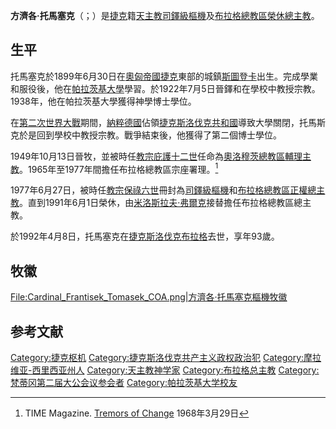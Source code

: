 {{refimprove|time=2019-07-07T13:35:14+00:00}}
{{Infobox Christian leader
| type             = Cardinal
| honorific-prefix =
| name             = 方濟各·托馬塞克<br />František Tomášek
| honorific-suffix = 
| title            = [[天主教布拉格總教區|天主教布拉格總教區榮休總主教]]
| image            = František Tomášek.jpg
| image_size       = 250px
| alt              = 
| archdiocese      = 布拉格
| province         = 
| metropolis       = 
| diocese          = 
| see              = 
| term_start       = 1977年
| term_end         = 1991年
| predecessor      = [[Josef_Beran|Josef Beran]]
| opposed          = 
| successor        = [[米洛斯拉夫·弗爾克|米洛斯拉夫·弗爾克]]
| other_post       = Cardinal-Priest of Santi Vitale, Valeria, Gervasio e Protasio
| ordination       = 1922年7月5日
| consecration     = 1949年10月13日
| cardinal         = 1977年6月27日
| created_cardinal_by = [[教宗保祿六世|教宗保祿六世]]
| rank             = [[樞機|司鐸級樞機]]
<!---------- Personal details ---------->
| birth_name       = 
| birth_date       = {{Birth date|df=yes|1899|6|30}} 
| birth_place      = [[奧匈帝國|奧匈帝國]][[捷克|捷克]][[斯圖登卡|斯圖登卡]]
| death_date       = {{Death date and age|df=yes|1992|8|4|1899|6|30}} 
| death_place      = [[捷克斯洛伐克|捷克斯洛伐克]][[布拉格|布拉格]]
| buried           = 
| nationality      = [[捷克人|捷克]]
| religion         = 天主教
| residence        = 
| profession       = 
| previous_post    = {{unbulleted list|[[天主教奧洛穆茨總教區|奧洛穆茨總教區輔理主教]]（1949年－1965年）|布拉格總教區宗座署理（1965年－1977年）}}
| alma_mater       = 
| motto            = Laxabo Rete
| signature        = 
| signature_alt    = 
| coat_of_arms     = Cardinal_Frantisek_Tomasek_COA.png
| coat_of_arms_alt = 
}}
'''方濟各·托馬塞克'''（{{lang-cs|František Tomášek}}；{{bd|1899年|6月30日|1992年|4月8日}}）是[[捷克|捷克]]籍[[天主教|天主教]][[樞機|司鐸級樞機]]及[[天主教布拉格總教區|布拉格總教區榮休總主教]]。

==生平==
托馬塞克於1899年6月30日在[[奧匈帝國|奧匈帝國]][[捷克|捷克]]東部的城鎮[[斯圖登卡|斯圖登卡]]出生。完成學業和服役後，他在[[帕拉茨基大學|帕拉茨基大學]]學習。於1922年7月5日晉鐸和在學校中教授宗教。1938年，他在帕拉茨基大學獲得神學博士學位。

在[[第二次世界大戰|第二次世界大戰]]期間，[[納粹德國|納粹德國]]佔領[[捷克斯洛伐克共和國|捷克斯洛伐克共和國]]導致大學關閉，托馬斯克於是回到學校中教授宗教。戰爭結束後，他獲得了第二個博士學位。

1949年10月13日晉牧，並被時任[[教宗|教宗]][[庇護十二世|庇護十二世]]任命為[[天主教奧洛穆茨總教區|奧洛穆茨總教區輔理主教]]。1965年至1977年間擔任布拉格總教區宗座署理。<ref>TIME Magazine. [http://www.time.com/time/magazine/article/0,9171,838077-2,00.html Tremors of Change] {{Wayback|url=http://www.time.com/time/magazine/article/0,9171,838077-2,00.html |date=20121017025450 }} 1968年3月29日</ref>

1977年6月27日，被時任[[教宗|教宗]][[保祿六世|保祿六世]]冊封為[[樞機|司鐸級樞機]]和[[天主教布拉格總教區|布拉格總教區正權總主教]]。直到1991年6月1日榮休，由[[米洛斯拉夫·弗爾克|米洛斯拉夫·弗爾克]]接替擔任布拉格總教區總主教。

於1992年4月8日，托馬塞克在[[捷克斯洛伐克|捷克斯洛伐克]][[布拉格|布拉格]]去世，享年93歲。

== 牧徽 ==
<gallery>
File:Cardinal_Frantisek_Tomasek_COA.png|方濟各·托馬塞克樞機牧徽
</gallery>

== 参考文献 ==
{{reflist}}

{{Authority control}}
[[Category:捷克枢机|Category:捷克枢机]]
[[Category:捷克斯洛伐克共产主义政权政治犯|Category:捷克斯洛伐克共产主义政权政治犯]]
[[Category:摩拉维亚-西里西亚州人|Category:摩拉维亚-西里西亚州人]]
[[Category:天主教神学家|Category:天主教神学家]]
[[Category:布拉格总主教|Category:布拉格总主教]]
[[Category:梵蒂冈第二届大公会议参会者|Category:梵蒂冈第二届大公会议参会者]]
[[Category:帕拉茨基大学校友|Category:帕拉茨基大学校友]]